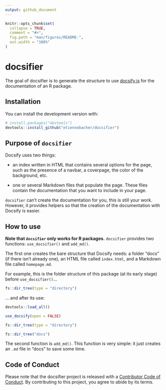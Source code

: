 ```yaml
---
output: github_document
---
```


<!-- README.md is generated from README.Rmd. Please edit that file -->

```r
knitr::opts_chunk$set(
  collapse = TRUE,
  comment = "#>",
  fig.path = "man/figures/README-",
  out.width = "100%"
)
```


# docsifier

<!-- badges: start -->
<!-- badges: end -->
  
The goal of docsifier is to generate the structure to use [docsify.js](https://docsify.js.org/#/) for the documentation of an R package.

## Installation

You can install the development version with: 

```r
# install.packages("devtools")
devtools::install_github("etiennebacher/docsifier")
```

## Purpose of `docsifier`

Docsify uses two things:

* an index written in HTML that contains several options for the page, such as the presence of a navbar, a coverpage, the color of the background, etc.

* one or several Markdown files that populate the page. These files contain the documentation that you want to include in your page.

`docsifier` can't create the documentation for you, this is still your work. However, it provides helpers so that the creation of the documentation with Docsify is easier.


## How to use

**Note that `docsifier` only works for R packages.** `docsifier` provides two functions: `use_docsifier()` and `add_md()`.

The first one creates the bare structure that Docsify needs: a folder "docs" (if there isn't already one), an HTML file called `index.html`, and a Markdown file called `homepage.md`.

For example, this is the folder structure of this package (at its early stage) before `use_docsifier()`...

```r
fs::dir_tree(type = "directory")
```

... and after its use:

```r
devtools::load_all()
```
```r
use_docsify(open = FALSE)
```
```r
fs::dir_tree(type = "directory")
```
```r
fs::dir_tree("docs")
```


The second function is `add_md()`. This function is very simple: it just creates an `.md` file in "docs" to save some time.


## Code of Conduct

Please note that the docsifier project is released with a [Contributor Code of Conduct](https://contributor-covenant.org/version/2/0/CODE_OF_CONDUCT.html). By contributing to this project, you agree to abide by its terms.




